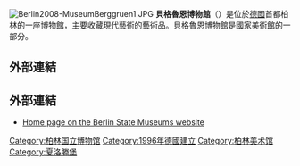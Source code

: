 [[File:Berlin2008-MuseumBerggruen1.JPG|thumb]]
'''貝格魯恩博物館'''（{{lang-de|Berggruen Museum}}）是位於[[德國|德國]]首都柏林的一座博物館，主要收藏現代藝術的藝術品。貝格魯恩博物館是[[國家美術館_(柏林)|國家美術館]]的一部分。

==外部連結==
{{Reflist}}

==外部連結==
* [https://web.archive.org/web/20131104072409/http://www.smb.museum/smb/standorte/index.php?p=2&objID=2976&n=11 Home page on the Berlin State Museums website] {{en icon}}
{{coord|52|31|09|N|13|17|43|E|region:DE-BE_type:landmark_source:kolossus-dewiki|display=title}}

[[Category:柏林国立博物馆|Category:柏林国立博物馆]]
[[Category:1996年德國建立|Category:1996年德國建立]]
[[Category:柏林美术馆|Category:柏林美术馆]]
[[Category:夏洛滕堡|Category:夏洛滕堡]]